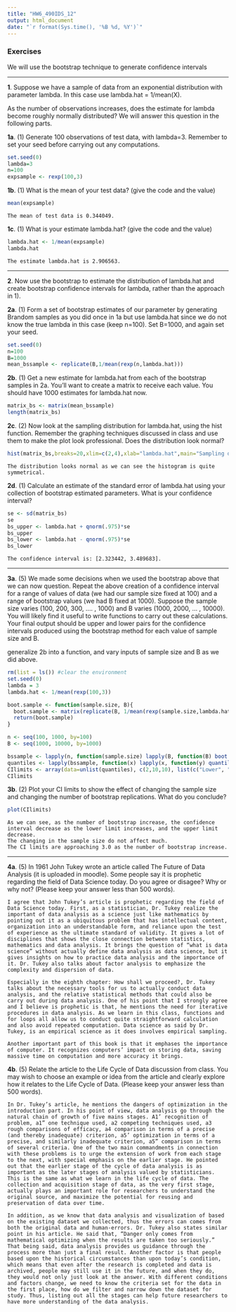 ```yaml
---
title: "HW6_490IDS_12"
output: html_document
date: "`r format(Sys.time(), '%B %d, %Y')`"
---
```


### Exercises
We will use the bootstrap technique to generate confidence intervals

***

**1**. Suppose we have a sample of data from an exponential distribution with parameter lambda. In this case use lambda.hat = 1/mean(X). 

As the number of observations increases, does the estimate for lambda become roughly normally distributed? We will answer this question in the following parts.

**1a**. (1) Generate 100 observations of test data, with lambda=3. Remember to set your seed before carrying out any computations.

```r
set.seed(0)
lambda=3
n=100
expsample <- rexp(100,3)
```

**1b**. (1) What is the mean of your test data? (give the code and the value)

```r
mean(expsample)
```

```
The mean of test data is 0.344049.
```

**1c**. (1) What is your estimate lambda.hat? (give the code and the value)

```r
lambda.hat <- 1/mean(expsample)
lambda.hat
```

```
The estimate lambda.hat is 2.906563.
```

***

**2**. Now use the bootstrap to estimate the distribution of lambda.hat and create bootstrap confidence intervals for lambda, rather than the approach in 1).

**2a**. (1) Form a set of bootstrap estimates of our parameter by generating Brandom samples as you did once in 1a but use lambda.hat since we do not know the true lambda in this case (keep n=100). Set B=1000, and again set
your seed.

```r
set.seed(0)
n=100
B=1000
mean_bssample <- replicate(B,1/mean(rexp(n,lambda.hat)))
```

**2b**. (1) Get a new estimate for lambda.hat from each of the bootstrap samples in 2a. You'll want to create a matrix to receive each value. You should have 1000 estimates for lambda.hat now.

```r
matrix_bs <- matrix(mean_bssample)
length(matrix_bs)
```

**2c**. (2) Now look at the sampling distribution for lambda.hat, using the hist function. Remember the graphing techniques discussed in class and use them to make the plot look professional. Does the distribution look normal?

```r
hist(matrix_bs,breaks=20,xlim=c(2,4),xlab="lambda.hat",main="Sampling distribution for lambda.hat",col="gray99")
```

```
The distribution looks normal as we can see the histogram is quite symmetrical.
```

**2d**. (1) Calculate an estimate of the standard error of lambda.hat using your collection of bootstrap estimated parameters. What is your confidence interval?

```r
se <- sd(matrix_bs)
se
bs_upper <- lambda.hat + qnorm(.975)*se
bs_upper
bs_lower <- lambda.hat - qnorm(.975)*se
bs_lower
```

```
The confidence interval is: [2.323442, 3.489683].
```

***

**3a**. (5) We made some decisions when we used the bootstrap above that we can now question. 
Repeat the above creation of a confidence interval for a range of values of data (we had our sample size fixed at 100) and a range of bootstrap values (we had B fixed at 1000). Suppose the sample size varies (100, 200, 300, .... , 1000) and B varies (1000, 2000, ... , 10000). You will likely find it useful to write functions to carry out these calculations. Your final output should be upper and lower pairs for the confidence intervals produced using the bootstrap method for each value of sample size and B.

generalize 2b into a function, and vary inputs of sample size and B as we did above.

```r
rm(list = ls()) #clear the environment
set.seed(0)
lambda = 3
lambda.hat <- 1/mean(rexp(100,3))

boot.sample <- function(sample.size, B){
  boot.sample <- matrix(replicate(B, 1/mean(rexp(sample.size,lambda.hat))))
  return(boot.sample)
}
```

```r
n <- seq(100, 1000, by=100)
B <- seq(1000, 10000, by=1000)

bssample <- lapply(n, function(sample.size) lapply(B, function(B) boot.sample(sample.size, B)))
quantiles <- lapply(bssample, function(x) lapply(x, function(y) quantile(y,c(.025,0.975))))
CIlimits <- array(data=unlist(quantiles), c(2,10,10), list(c("Lower", "Upper"), B, n))
CIlimits
```

**3b**. (2) Plot your CI limits to show the effect of changing the sample size and changing the number of bootstrap replications. What do you conclude?

```r
plot(CIlimits)
```

```
As we can see, as the number of bootstrap increase, the confidence interval decrease as the lower limit increases, and the upper limit decrease. 
The changing in the sample size do not affect much. 
The CI limits are approaching 3.0 as the number of bootstrap increase.
```

***

**4a**. (5) In 1961 John Tukey wrote an article called The Future of Data Analysis (it is uploaded in moodle). Some people say it is prophetic regarding the field of Data Science today. Do you agree or disagee? Why or why not? (Please keep your answer less than 500 words).

```
I agree that John Tukey’s article is prophetic regarding the field of Data Science today. First, as a statistician, Dr. Tukey realize the important of data analysis as a science just like mathematics by pointing out it as a ubiquitous problem that has intellectual content, organization into an understandable form, and reliance upon the test of experience as the ultimate standard of validity. It gives a lot of disciplines that shows the close connection between statistics, mathematics and data analysis. It brings the question of “what is data science” without actually define data analysis as data science, but it gives insights on how to practice data analysis and the importance of it. Dr. Tukey also talks about factor analysis to emphasize the complexity and dispersion of data.

Especially in the eighth chapter: How shall we proceed?, Dr. Tukey talks about the necessary tools for us to actually conduct data analysis, and the relative statistical methods that could also be carry out during data analysis. One of his point that I strongly agree and I believe is prophetic is that, he mentions the need for iterative procedures in data analysis. As we learn in this class, functions and for loops all allow us to conduct quite straightforward calculation and also avoid repeated computation. Data science as said by Dr. Tukey, is an empirical science as it does involves empirical sampling. 

Another important part of this book is that it emphases the importance of computer. It recognizes computers’ impact on storing data, saving massive time on computation and more accuracy it brings.
```

**4b**. (5) Relate the article to the Life Cycle of Data discussion from class. You may wish to choose an example or idea from the article and clearly explore how it relates to the Life Cycle of Data. (Please keep your answer less than 500 words).

```
In Dr. Tukey’s article, he mentions the dangers of optimization in the introduction part. In his point of view, data analysis go through the natural chain of growth of five mains stages. A1’ recognition of problem, a1” one technique used, a2 competing techniques used, a3 rough comparisons of efficacy, a4 comparison in terms of a precise (and thereby inadequate) criterion, a5’ optimization in terms of a precise, and similarly inadequate criterion, a5” comparison in terms of several criteria. One of the two main commandments in connection with these problems is to urge the extension of work from each stage to the next, with special emphasis on the earlier stage. He pointed out that the earlier stage of the cycle of data analysis is as important as the later stages of analysis valued by statisticians. This is the same as what we learn in the life cycle of data. The collection and acquisition stage of data, as the very first stage, actually plays an important role for researchers to understand the original source, and maximize the potential for reusing and preservation of data over time. 

In addition, as we know that data analysis and visualization of based on the existing dataset we collected, thus the errors can comes from both the original data and human-errors. Dr. Tukey also states similar point in his article. He said that, “Danger only comes from mathematical optimizing when the results are taken too seriously.” That being said, data analysis provides us guidance through the process more than just a final result. Another factor is that people based upon the historical circumstances than upon today’s condition, which means that even after the research is completed and data is archived, people may still use it in the future, and when they do, they would not only just look at the answer. With different conditions and factors change, we need to know the criteria set for the data in the first place, how do we filter and narrow down the dataset for study. Thus, listing out all the stages can help future researchers to have more understanding of the data analysis. 
```





